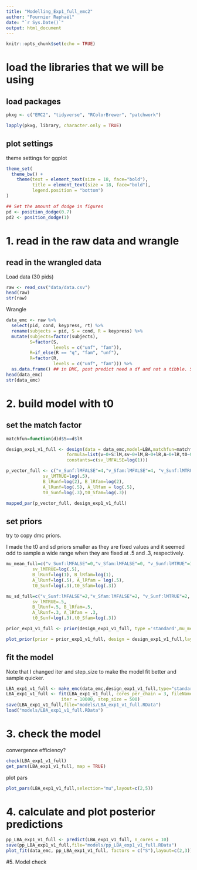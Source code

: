 ```yaml
---
title: "Modelling_Exp1_full_emc2"
author: "Fournier Raphaël"
date: "`r Sys.Date()`"
output: html_document
---
```


```r
knitr::opts_chunk$set(echo = TRUE)
```

# load the libraries that we will be using #

## load packages ##

```r
pkxg <- c("EMC2", "tidyverse", "RColorBrewer", "patchwork")

lapply(pkxg, library, character.only = TRUE)
```

## plot settings ##

theme settings for ggplot

```r
theme_set(
  theme_bw() +
    theme(text = element_text(size = 18, face="bold"), 
          title = element_text(size = 18, face="bold"),
          legend.position = "bottom")
)

## Set the amount of dodge in figures
pd <- position_dodge(0.7)
pd2 <- position_dodge(1)
```

# 1. read in the raw data and wrangle

## read in the wrangled data ##

Load data (30 pids)

```r
raw <- read_csv("data/data.csv")
head(raw)
str(raw)
```

Wrangle
```r
data_emc <- raw %>%
  select(pid, cond, keypress, rt) %>% 
  rename(subjects = pid, S = cond, R = keypress) %>% 
  mutate(subjects=factor(subjects),
         S=factor(S,
                  levels = c("unf", "fam")),
         R=if_else(R == "q", "fam", "unf"),
         R=factor(R,
                  levels = c("unf", "fam"))) %>% 
  as.data.frame() ## in DMC, post predict need a df and not a tibble. Same for EMC2 I think.
head(data_emc)
str(data_emc)
```
# 2. build model with t0 #

## set the match factor  ##

```r
matchfun=function(d)d$S==d$lR
```

```r
design_exp1_v1_full <- design(data = data_emc,model=LBA,matchfun=matchfun,
                       formula=list(v~0+S:lM,sv~0+lM,B~0+lR,A~0+lR,t0~0+S),
                       constants=c(sv_lMFALSE=log(1)))
```

```r
p_vector_full <- c("v_Sunf:lMFALSE"=4,"v_Sfam:lMFALSE"=4, "v_Sunf:lMTRUE"=4, "v_Sfam:lMTRUE"=4,
              sv_lMTRUE=log(.5), 
              B_lRunf=log(2), B_lRfam=log(2),
              A_lRunf=log(.5), A_lRfam = log(.5),
              t0_Sunf=log(.3),t0_Sfam=log(.3))

mapped_par(p_vector_full, design_exp1_v1_full)
```

## set priors ##

try to copy dmc priors.

I made the t0 and sd priors smaller as they are fixed values and it seemed odd to sample a wide range when they are fixed at .5 and .3, respectively.

```r
mu_mean_full=c("v_Sunf:lMFALSE"=0,"v_Sfam:lMFALSE"=0, "v_Sunf:lMTRUE"=1, "v_Sfam:lMTRUE"=1,
          sv_lMTRUE=log(.5), 
          B_lRunf=log(1), B_lRfam=log(1),
          A_lRunf=log(.5), A_lRfam = log(.5),
          t0_Sunf=log(.3),t0_Sfam=log(.3))

mu_sd_full=c("v_Sunf:lMFALSE"=2,"v_Sfam:lMFALSE"=2, "v_Sunf:lMTRUE"=2, "v_Sfam:lMTRUE"=2,
          sv_lMTRUE=.5, 
          B_lRunf=.5, B_lRfam=.5,
          A_lRunf=.3, A_lRfam = .3,
          t0_Sunf=log(.3),t0_Sfam=log(.3))

prior_exp1_v1_full <- prior(design_exp1_v1_full, type ='standard',mu_mean=mu_mean_full,mu_sd=mu_sd_full)

plot_prior(prior = prior_exp1_v1_full, design = design_exp1_v1_full,layout=c(3,3))
```            

## fit the model ##

Note that I changed iter and step_size to make the model fit better and sample quicker.

```r
LBA_exp1_v1_full <- make_emc(data_emc,design_exp1_v1_full,type="standard",  prior=prior_exp1_v1_full)
LBA_exp1_v1_full <- fit(LBA_exp1_v1_full, cores_per_chain = 3, fileName="models/tmp.RData",
                     iter = 10000, step_size = 500)
save(LBA_exp1_v1_full,file="models/LBA_exp1_v1_full.RData") 
load("models/LBA_exp1_v1_full.RData")
```

# 3. check the model #

convergence 
efficiency?

```r
check(LBA_exp1_v1_full)
get_pars(LBA_exp1_v1_full, map = TRUE)
```

plot pars

```r
plot_pars(LBA_exp1_v1_full,selection="mu",layout=c(2,5))
```

# 4. calculate and plot posterior predictions #

```r
pp_LBA_exp1_v1_full <- predict(LBA_exp1_v1_full, n_cores = 10)
save(pp_LBA_exp1_v1_full,file="models/pp_LBA_exp1_v1_full.RData")
plot_fit(data_emc, pp_LBA_exp1_v1_full, factors = c("S"),layout=c(2,3))
```

#5. Model check

